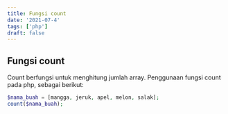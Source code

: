```yaml
---
title: Fungsi count
date: '2021-07-4'
tags: ['php']
draft: false
---
```


## Fungsi count

Count berfungsi untuk menghitung jumlah array. Penggunaan fungsi count pada php, sebagai berikut:

```php
$nama_buah = [mangga, jeruk, apel, melon, salak];
count($nama_buah);
```
